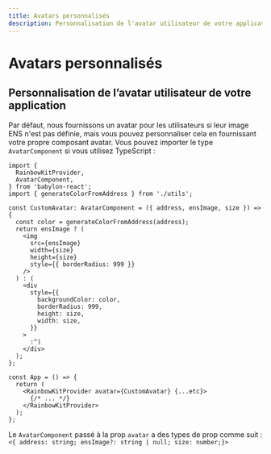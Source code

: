 ```yaml
---
title: Avatars personnalisés
description: Personnalisation de l'avatar utilisateur de votre application
---
```


# Avatars personnalisés

## Personnalisation de l’avatar utilisateur de votre application

Par défaut, nous fournissons un avatar pour les utilisateurs si leur image ENS n'est pas définie, mais vous pouvez personnaliser cela en fournissant votre propre composant avatar. Vous pouvez importer le type `AvatarComponent` si vous utilisez TypeScript :

```tsx
import {
  RainbowKitProvider,
  AvatarComponent,
} from 'babylon-react';
import { generateColorFromAddress } from './utils';

const CustomAvatar: AvatarComponent = ({ address, ensImage, size }) => {
  const color = generateColorFromAddress(address);
  return ensImage ? (
    <img
      src={ensImage}
      width={size}
      height={size}
      style={{ borderRadius: 999 }}
    />
  ) : (
    <div
      style={{
        backgroundColor: color,
        borderRadius: 999,
        height: size,
        width: size,
      }}
    >
      :^)
    </div>
  );
};

const App = () => {
  return (
    <RainbowKitProvider avatar={CustomAvatar} {...etc}>
      {/* ... */}
    </RainbowKitProvider>
  );
};
```

Le `AvatarComponent` passé à la prop `avatar` a des types de prop comme suit : `<{ address: string; ensImage?: string | null; size: number;}>`
